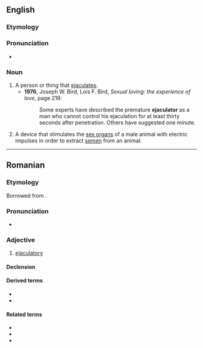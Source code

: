 ==English==

===Etymology===
{{suffix|en|ejaculate|or}}

===Pronunciation===
* {{IPA|en|/ɪˈdʒækyəˌleɪtəɹ/}}

===Noun===
{{en-noun}}

# A person or thing that [[ejaculate]]s.
#* '''1976''', Joseph W. Bird, Lois F. Bird, ''Sexual loving: the experience of love'', page 218:
#*: Some experts have described the premature '''ejaculator''' as a man who cannot control his ejaculation for at least thirty seconds after penetration. Others have suggested one minute.
# A device that stimulates the [[sex organ]]s of a male animal with electric impulses in order to extract [[semen]] from an animal.

----

==Romanian==

===Etymology===
Borrowed from {{bor|ro|fr|éjaculateur}}.

===Pronunciation===
* {{IPA|ro|[eˌʒa.ku.laˈtor]}}

===Adjective===
{{ro-adj|f=ejaculatoare}}

# [[ejaculatory]]

====Declension====
{{ro-decl-adj|f=ejaculatoare}}

====Derived terms====
* {{l|ro|preejaculator}}
* {{l|ro|lichid preejaculator}}

====Related terms====
* {{l|ro|ejacula}}
* {{l|ro|ejaculare}}
* {{l|ro|ejaculație}}